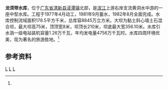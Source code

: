 {{Infobox Reservoir 
|name = 龙须带水库
|nickname =桃花湖
|image = 
|image_caption = 
|map = 
|map_caption = 
|pushpin_map = China Guangdong
|pushpin_map_caption = 龙须带水库在广东的位置
|code = BHB22000373
|class = 中型水库
|location_of_reservoir = [[广东省|广东省]][[清新县|清新县]][[浸潭镇|浸潭镇]]
|location_of_dam = 
|inflow =
|outflow = 黄洞水
|catchment_area = 178.50
|reservoir_area = 
|mean_depth = 
|maximum_depth = 
|flood_level = 
|normal_water_level =
|dead_water_level = 
|water_quality = 
|island = 
|maximum_storage_capacity = 
|normal_storage_capacity =
|dead_storage_capacity = 
|type_of_dam =黏土斜心墙土石混合坝
|elevation_of_dam = 
|height_of_dam = 75
|length_of_dam =210
|width_of_dam =8
|installed_capacity = 1.26万千瓦
|irrigated_area =
|start = 1977年4月
|complete = 1982年8月
|cost = 
|emigrate =
|latd = 24
|latm = 05
|lats = 02
|latNS =N 
|longd = 112
|longm = 41
|longs = 20
|longEW = E
|website = 
|footnotes = <ref name="中国河湖大典">{{cite book zh |author=《[[中国河湖大典|中国河湖大典]]》编纂委员会 |title=《中国河湖大典·珠江卷》 |format=M |edition=1 |location=北京 |publisher=中国水利水电出版社 |date=2013年1月 |pages=249页 |id= ISBN 978-7-5170-0561-2}}</ref>
}}
<mapframe latitude="24.0888" longitude="112.6872" zoom="14" width="280" height="300" align="right" />
'''龙须带水库'''，位于[[广东省|广东省]][[清新县|清新县]][[浸潭镇|浸潭镇]]北部，是[[滨江_(北江)|滨江]]上游右岸支流黄洞水中游的一座中型水库。工程于1977年4月动工，1981年9月蓄水，1982年8月全面完成。水库控制流域面积178.5平方千米，总库容8845万立方米。大坝为黏土斜心墙土石混合坝，最大坝高75米，顶顶宽8米，坝顶长210米，坝底最大宽356.10米。水库引水涵一级电站装机容量1.26万千瓦，年均发电量4756万千瓦时。水库四周环境优美，现为著名的旅游胜地。<ref name="中国河湖大典"/>

==参考资料==
{{reflist}}
[[Category:北江水庫|L]]
[[Category:广东水库|L]]
[[Category:清新区|L]]